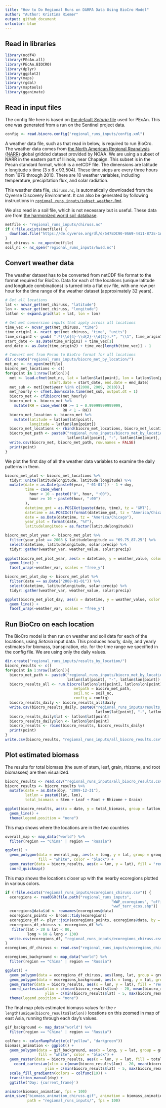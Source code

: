 ```yaml
---
title: "How to Do Regional Runs on DARPA Data Using BioCro Model"
author: "Author: Kristina Riemer"
output: github_document
urlcolor: blue
---
```


## Read in libraries

```r
library(ncdf4)
library(PEcAn.all)
library(PEcAn.BIOCRO)
library(dplyr)
library(ggplot2)
library(maps)
library(rgdal)
library(maptools)
library(gganimate)
```

## Read in input files

The config file here is based on [the default *Setaria* file](https://github.com/PecanProject/pecan/blob/ac5aef2e755a8961591196428753eb184fb4c6cb/models/biocro/inst/extdata/defaults/setaria.xml) used for PEcAn. This one was generated from a run on the Sentinel project data. 
```r
config <- read.biocro.config("regional_runs_inputs/config.xml")
```

A weather data file, such as that read in below, is required to run BioCro. The weather data comes from [the North American Regional Reanalysis (NARR)](https://www.esrl.noaa.gov/psd/data/gridded/data.narr.html) global gridded dataset provided by NOAA. We are using a subset of NARR in the eastern part of Illinois, near Chapaign. This subset is in the Pecan standard format, which is a netCDF file. The dimensions are latitude x longitude x time (3 x 6 x 93,504). These time steps are every three hours from 1979 through 2010. There are 10 weather variables, including temperature, precipitation flux, and solar radiation. 

This weather data file, `chiruss.nc`, is automatically downloaded from the Cyverse Discovery Environment. It can also be generated by following instructions in [`regional_runs_inputs/subset_weather.Rmd`](https://github.com/az-digitalag/model-vignettes/blob/master/BioCro/DARPA/regional_runs_inputs/subset_weather.Rmd). 

We also read in a soil file, which is not necessary but is useful. These data are from [the harmonized world soil database](http://www.fao.org/soils-portal/soil-survey/soil-maps-and-databases/harmonized-world-soil-database-v12/en/). 
```r
metfile <- "regional_runs_inputs/chiruss.nc"
if (!file.exists(metfile)) {
  download.file("https://de.cyverse.org/dl/d/547EDC90-9A69-4411-873E-1A054483EF4E/chiruss.nc", metfile)
}
met_chiruss <- nc_open(metfile)
soil_nc <- nc_open("regional_runs_inputs/hwsd.nc")
```

## Convert weather data

The weather dataset has to be converted from netCDF file format to the format required for BioCro. Data for each of the locations (unique latitude and longitude combinations) is turned into a flat csv file, with one row per hour for the time range of the weather dataset (approximately 32 years). 
```r
# Get all locations
lat <- ncvar_get(met_chiruss, "latitude")
lon <- ncvar_get(met_chiruss, "longitude")
latlon <- expand.grid(lat = lat, lon = lon)

# Get met conversion inputs that apply across all locations
time_vec <- ncvar_get(met_chiruss, "time")
time_origin1 <- ncatt_get(met_chiruss, "time", "units")
time_origin2 <- gsub( ".*(\\d{4}-\\d{2}-\\d{2}).*", "\\1", time_origin1$value)
start_date <- as.Date(time_origin2) + time_vec[1]
end_date <- as.Date(time_origin2) + time_vec[length(time_vec)] - 1

# Convert met from Pecan to BioCro format for all locations
dir.create("regional_runs_inputs/biocro_met_by_location/")
met_nc <- nc_open(metfile)
biocro_met_locations <- c()
for(point in 1:nrow(latlon)){
  met <- load.cfmet(met_nc, lat = latlon$lat[point], lon = latlon$lon[point],
                    start.date = start_date, end.date = end_date)
  met_sub <- met[(met$year %in% c(2008, 2009, 2010)),] 
  met_hourly <- cfmet.downscale.time(met_sub, output.dt = 1)
  biocro_met <- cf2biocro(met_hourly)
  biocro_met <- biocro_met %>%
    mutate(RH = case_when(RH >= 1 ~ 0.99999999999999,
                          RH < 1 ~ RH))
  biocro_met_location <- biocro_met %>% 
    mutate(latitude = latlon$lat[point], 
           longitude = latlon$lon[point])
  biocro_met_locations <- rbind(biocro_met_locations, biocro_met_location)
  biocro_met_path <- paste0("regional_runs_inputs/biocro_met_by_location/biocromet-", 
                            latlon$lat[point], "-", latlon$lon[point], ".2010.csv")
  write.csv(biocro_met, biocro_met_path, row.names = FALSE)
  print(point)
}
```

We plot the first day of all the weather data variables to examine the daily patterns in them. 
```r
biocro_met_plot <- biocro_met_locations %>% 
  tidyr::unite(latitudelongitude, latitude:longitude) %>% 
  mutate(date = as.Date(paste0(year, "-01-01")) - 1 + doy, 
         time = case_when(
           hour < 10 ~ paste0("0", hour, ":00"), 
           hour >= 10 ~ paste0(hour, ":00")
         ), 
         datetime_gmt = as.POSIXct(paste(date, time), tz = "GMT"), 
         datetime = as.POSIXct(format(datetime_gmt, tz = "America/Chicago")), 
         date = as.Date(datetime, tz = "America/Chicago"), 
         year_plot = format(date, "%Y"), 
         latitudelongitude = as.factor(latitudelongitude)) 

biocro_met_plot_year <- biocro_met_plot %>% 
  filter(year_plot == 2008 & latitudelongitude == "69.75_87.25") %>%
  select(datetime, latitudelongitude, solar:precip) %>% 
  tidyr::gather(weather_var, weather_value, solar:precip)
  
ggplot(biocro_met_plot_year, aes(x = datetime, y = weather_value, color = latitudelongitude)) +
  geom_line() +
  facet_wrap(~weather_var, scales = "free_y")

biocro_met_plot_day <- biocro_met_plot %>% 
  filter(date == as.Date("2008-01-01")) %>% 
  select(datetime, latitudelongitude, solar:precip) %>% 
  tidyr::gather(weather_var, weather_value, solar:precip)

ggplot(biocro_met_plot_day, aes(x = datetime, y = weather_value, color = latitudelongitude)) +
  geom_line() +
  facet_wrap(~weather_var, scales = "free_y")
```

## Run BioCro on each location

The BioCro model is then run on weather and soil data for each of the locations, using *Setaria* input data. This produces hourly, daily, and yearly estimates for biomass, transpiration, etc. for the time range we specified in the config file. We are using only the daily values. 
```r
dir.create("regional_runs_inputs/results_by_location/")
biocro_results <- c()
for(point in 1:nrow(latlon)){
  biocro_met_path <- paste0("regional_runs_inputs/biocro_met_by_location/biocromet-", 
                            latlon$lat[point], "-", latlon$lon[point])
  biocro_results_all <- run.biocro(latlon$lat[point], latlon$lon[point],
                               metpath = biocro_met_path,
                               soil.nc = soil_nc,
                               config = config)
  biocro_results_daily <- biocro_results_all$daily
  write.csv(biocro_results_daily, paste0("regional_runs_inputs/results_by_location/daily-", 
                                         latlon$lat[point], "-", latlon$lon[point], ".csv"))
  biocro_results_daily$lat <- latlon$lat[point]
  biocro_results_daily$lon <- latlon$lon[point]
  biocro_results <- rbind(biocro_results, biocro_results_daily)
  print(point)
}
write.csv(biocro_results, "regional_runs_inputs/all_biocro_results.csv")
```

## Plot estimated biomass

The results for total biomass (the sum of stem, leaf, grain, rhizome, and root biomasses) are then visualized. 
```r
biocro_results <- read.csv("regional_runs_inputs/all_biocro_results.csv")
biocro_results <- biocro_results %>% 
  mutate(date = as.Date(doy, "2009-12-31"), 
         latlon = paste0(lat, lon), 
         total_biomass = Stem + Leaf + Root + Rhizome + Grain)

ggplot(biocro_results, aes(x = date, y = total_biomass, group = latlon, color = latlon)) +
  geom_line() +
  theme(legend.position = "none")
```

This map shows where the locations are in the two countries
```r
overall_map <- map_data("world") %>% 
  filter(region == "China" | region == "Russia")

ggplot() +
  geom_polygon(data = overall_map, aes(x = long, y = lat, group = group), 
               fill = "white", color = "black") +
  geom_raster(data = biocro_results, aes(x = lon, y = lat), fill = "red") +
  coord_quickmap()
```

This map shows the locations closer up with the nearby ecoregions plotted in various colors. 
```r
if (!file.exists("regional_runs_inputs/ecoregions_chiruss.csv")) {
  ecoregions <- readOGR(file.path("regional_runs_inputs", 
                                                "WWF_ecoregions", "official", 
                                                "wwf_terr_ecos.shp"))
  ecoregions@data$id <- rownames(ecoregions@data)
  ecoregions_points <- broom::tidy(ecoregions)
  ecoregions_df <- plyr::join(ecoregions_points, ecoregions@data, by = "id")
  ecoregions_df_chiruss <- ecoregions_df %>% 
   filter(lat > 20 & lat < 80,
          long > 60 & long < 130)
  write.csv(ecoregions_df, "regional_runs_inputs/ecoregions_chiruss.csv")
}
ecoregions_df_chiruss <- read.csv("regional_runs_inputs/ecoregions_chiruss.csv")

ecoregions_background <- map_data("world") %>% 
  filter(region == "China" | region == "Russia") 

ggplot() +
  geom_polygon(data = ecoregions_df_chiruss, aes(long, lat, group = group, fill = ECO_NAME)) +
  geom_polygon(data = ecoregions_background, aes(x = long, y = lat, group = group), fill = NA, color = "black") +
  geom_raster(data = biocro_results, aes(x = lon, y = lat), fill = "red") +
  coord_cartesian(xlim = c(mean(biocro_results$lon) - 20, mean(biocro_results$lon) + 20), 
                  ylim = c(min(biocro_results$lat) - 5, max(biocro_results$lat) + 5)) +
  theme(legend.position = "none")
```

The final map plots estimated biomass values for the `r length(unique(biocro_results$latlon))` locations on this zoomed in map of east Asia, running through each day's values. 

```r
gif_background <- map_data("world") %>% 
  filter(region == "China" | region == "Russia")

colfunc <- colorRampPalette(c("yellow", "darkgreen"))
biomass_animation <- ggplot() +
  geom_polygon(data = gif_background, aes(x = long, y = lat, group = group), 
               fill = "white", color = "black") +
  geom_raster(data = biocro_results, aes(x = lon, y = lat, fill = total_biomass)) +
    coord_cartesian(xlim = c(mean(biocro_results$lon) - 20, mean(biocro_results$lon) + 20), 
                  ylim = c(min(biocro_results$lat) - 5, max(biocro_results$lat) + 5)) +
  scale_fill_gradientn(colors = colfunc(10)) +
  transition_manual(doy) +
  ggtitle('Day: {current_frame}')

animate(biomass_animation, fps = 100)
anim_save("biomass_animation_chiruss.gif", animation = biomass_animation, 
          path = "regional_runs_inputs/", fps = 100)
```
